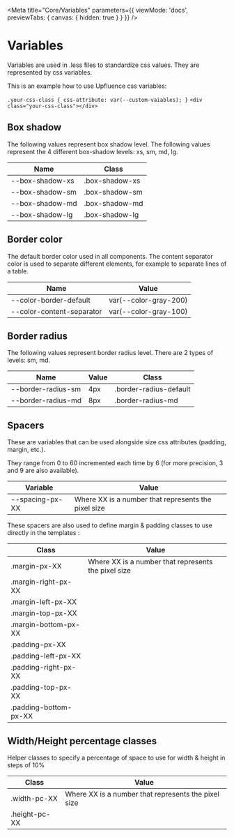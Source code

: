 
<Meta
  title="Core/Variables"
  parameters={{
    viewMode: 'docs',
    previewTabs: { canvas: { hidden: true } }
  }}
/>

# Variables

Variables are used in .less files to standardize css values. They are represented by css variables.

This is an example how to use
Upfluence css variables:

`.your-css-class {
css-attribute: var(--custom-vaiables);
}`
`<div class="your-css-class"></div>`

## Box shadow

The following values represent box shadow level. The following values represent the 4 different box-shadow levels: xs, sm, md, lg.

| Name            | Class          |
| --------------- | -------------- |
| --box-shadow-xs | .box-shadow-xs |
| --box-shadow-sm | .box-shadow-sm |
| --box-shadow-md | .box-shadow-md |
| --box-shadow-lg | .box-shadow-lg |

## Border color

The default border color used in all components. The content separator color is used to separate different elements, for example
to separate lines of a table.

| Name                      | Value                 |
| ------------------------- | --------------------- |
| --color-border-default    | var(--color-gray-200) |
| --color-content-separator | var(--color-gray-100) |

## Border radius

The following values represent border radius level. There are 2 types of levels: sm, md.

| Name               | Value | Class                  |
| ------------------ | ----- | ---------------------- |
| --border-radius-sm | 4px   | .border-radius-default |
| --border-radius-md | 8px   | .border-radius-md      |

## Spacers

These are variables that can be used alongside size css attributes (padding, margin, etc.).

They range from 0 to 60 incremented each time by 6 (for more precision, 3 and 9 are also available).

| Variable        | Value                                               |
| --------------- | --------------------------------------------------- |
| --spacing-px-XX | Where XX is a number that represents the pixel size |

These spacers are also used to define margin & padding classes to use directly in the templates :

| Class                 | Value                                               |
| --------------------- | --------------------------------------------------- |
| .margin-px-XX         | Where XX is a number that represents the pixel size |
| .margin-right-px-XX   |                                                     |
| .margin-left-px-XX    |                                                     |
| .margin-top-px-XX     |                                                     |
| .margin-bottom-px-XX  |                                                     |
| .padding-px-XX        |                                                     |
| .padding-left-px-XX   |                                                     |
| .padding-right-px-XX  |                                                     |
| .padding-top-px-XX    |                                                     |
| .padding-bottom-px-XX |                                                     |

## Width/Height percentage classes

Helper classes to specify a percentage of space to use for width & height in steps of 10%

| Class         | Value                                               |
| ------------- | --------------------------------------------------- |
| .width-pc-XX  | Where XX is a number that represents the pixel size |
| .height-pc-XX |                                                     |
